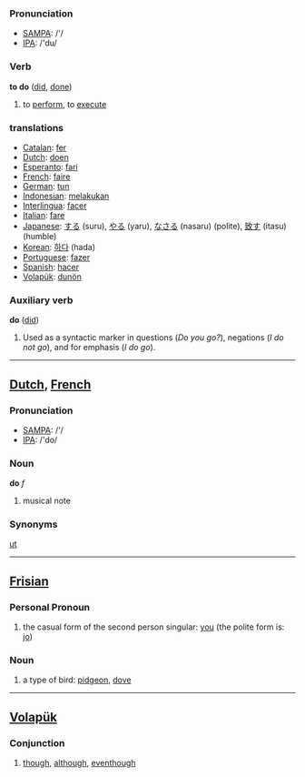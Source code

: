=== Pronunciation ===
*[[w:SAMPA|SAMPA]]: /'/
*[[w:IPA|IPA]]: /'du/

=== Verb ===

'''to do''' ([[did]], [[done]])

# to [[perform]], to [[execute]]

=== translations ===
*[[Catalan]]: [[fer]]
*[[Dutch]]: [[doen]]
*[[Esperanto]]: [[fari]]
*[[French]]: [[faire]]
*[[German]]: [[tun]]
*[[Indonesian]]: [[laku|melakukan]]
*[[Interlingua]]: [[facer]]
*[[Italian]]: [[fare]]
*[[Japanese]]: [[する]] (suru), [[やる]] (yaru), [[なさる]] (nasaru) (polite), [[致す]] (itasu) (humble)
*[[Korean]]: [[하다]] (hada)
*[[Portuguese]]: [[fazer]]
*[[Spanish]]: [[hacer]]
*[[Volapük]]: [[dunön]]

=== Auxiliary verb ===

'''do''' ([[did]])

# Used as a syntactic marker in questions (''Do you go?''), negations (''I do not go''), and for emphasis (''I do go'').

----

==[[Dutch]], [[French]]==

=== Pronunciation ===
*[[w:SAMPA|SAMPA]]: /'/
*[[w:IPA|IPA]]: /'do/

=== Noun ===

'''do''' ''f''

# musical note

=== Synonyms ===

[[ut]]

----

==[[Frisian]]==
=== Personal Pronoun ===
# the casual form of the second person singular: [[you]] (the polite form is: [[jo]])

=== Noun ===
# a type of bird: [[pidgeon]], [[dove]]

----

== [[Volapük]] == 
=== Conjunction ===

# [[though]], [[although]], [[eventhough]]